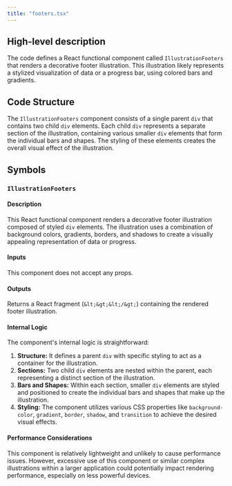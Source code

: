 ```yaml
---
title: "footers.tsx"
---
```


## High-level description
The code defines a React functional component called `IllustrationFooters` that renders a decorative footer illustration. This illustration likely represents a stylized visualization of data or a progress bar, using colored bars and gradients.

## Code Structure
The `IllustrationFooters` component consists of a single parent `div` that contains two child `div` elements. Each child `div` represents a separate section of the illustration, containing various smaller `div` elements that form the individual bars and shapes. The styling of these elements creates the overall visual effect of the illustration.

## Symbols

### `IllustrationFooters`
#### Description
This React functional component renders a decorative footer illustration composed of styled `div` elements. The illustration uses a combination of background colors, gradients, borders, and shadows to create a visually appealing representation of data or progress.

#### Inputs
This component does not accept any props.

#### Outputs
Returns a React fragment (`&lt;&gt;&lt;/&gt;`) containing the rendered footer illustration.

#### Internal Logic
The component's internal logic is straightforward:
1. **Structure:** It defines a parent `div` with specific styling to act as a container for the illustration.
2. **Sections:** Two child `div` elements are nested within the parent, each representing a distinct section of the illustration.
3. **Bars and Shapes:** Within each section, smaller `div` elements are styled and positioned to create the individual bars and shapes that make up the illustration.
4. **Styling:** The component utilizes various CSS properties like `background-color`, `gradient`, `border`, `shadow`, and `transition` to achieve the desired visual effects.

#### Performance Considerations
This component is relatively lightweight and unlikely to cause performance issues. However, excessive use of this component or similar complex illustrations within a larger application could potentially impact rendering performance, especially on less powerful devices.
